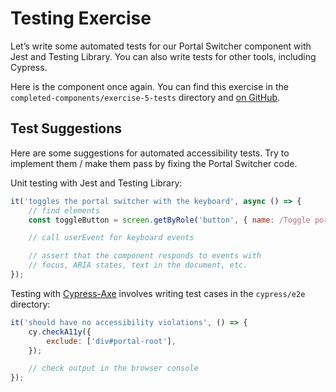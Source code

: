
# Testing Exercise

Let’s write some automated tests for our Portal Switcher component with Jest and Testing Library. You can also write tests for other tools, including Cypress.

Here is the component once again. You can find this exercise in the `completed-components/exercise-5-tests` directory and [on GitHub](https://github.com/marcysutton/frontend-masters-enterprise-accessibility/tree/main/completed-components/exercise-5-tests).

<div className="w-full bg-[#e7e5e5] min-h-[220px] mt-6">
	<div className="box-border bg-white h-[5.25rem] pt-[1rem] pb-[2.75rem]">
		<PortalSwitcher />
	</div>
</div>

## Test Suggestions

Here are some suggestions for automated accessibility tests. Try to implement them / make them pass by fixing the Portal Switcher code.

Unit testing with Jest and Testing Library:

```js
it('toggles the portal switcher with the keyboard', async () => {
	// find elements
	const toggleButton = screen.getByRole('button', { name: /Toggle portal menu/ });

	// call userEvent for keyboard events

	// assert that the component responds to events with
	// focus, ARIA states, text in the document, etc.
});
```

Testing with [Cypress-Axe](https://github.com/component-driven/cypress-axe) involves writing test cases in the `cypress/e2e` directory:

```js
it('should have no accessibility violations', () => {
	cy.checkA11y({
		exclude: ['div#portal-root'],
	});

	// check output in the browser console
});
```
